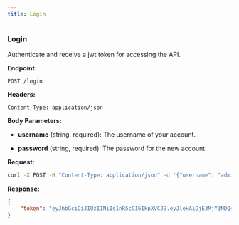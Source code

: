 ```yaml
---
title: Login
---
```


### Login

Authenticate and receive a jwt token for accessing the API.

**Endpoint:**

`POST /login`

**Headers:**

`Content-Type: application/json`

**Body Parameters:**

- **username** (string, required): The username of your account.

- **password** (string, required): The password for the new account.

**Request:**

```bash
curl -X POST -H "Content-Type: application/json" -d '{"username": "admin", "password": "password"}' http://localhost:9000/login
```

**Response:**

```json
{
    "token": "eyJhbGciOiJIUzI1NiIsInR5cCI6IkpXVCJ9.eyJleHAiOjE3MjY3NDQ4NDMsInVzZXJuYW1lIjoiYWRtaW4ifQ.eYkCNem24-6rpw8aXo6NIcN6xtU9rqq2_2YYz1nS82Q"
}
```